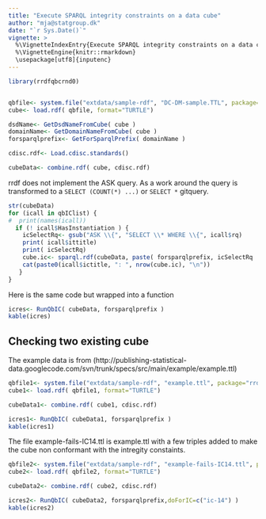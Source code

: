 ```yaml
---
title: "Execute SPARQL integrity constraints on a data cube"
author: "mja@statgroup.dk"
date: "`r Sys.Date()`"
vignette: >
  %\VignetteIndexEntry{Execute SPARQL integrity constraints on a data cube}
  %\VignetteEngine{knitr::rmarkdown}
  \usepackage[utf8]{inputenc}
---
```


```r

library(rrdfqbcrnd0)


qbfile<- system.file("extdata/sample-rdf", "DC-DM-sample.TTL", package="rrdfqbcrnd0")
cube<- load.rdf( qbfile, format="TURTLE")

dsdName<- GetDsdNameFromCube( cube )
domainName<- GetDomainNameFromCube( cube )
forsparqlprefix<- GetForSparqlPrefix( domainName )

cdisc.rdf<- Load.cdisc.standards()

cubeData<- combine.rdf( cube, cdisc.rdf)


```

rrdf does not implement the ASK query. As a work around the query is
transformed to a `SELECT (COUNT(*) ...)` or `SELECT *` gitquery.

```r
str(cubeData)
for (icall in qbIClist) {
#  print(names(icall))
  if (! icall$HasInstantiation ) {
    icSelectRq<- gsub("ASK \\{", "SELECT \\* WHERE \\{", icall$rq)
    print( icall$ittitle)
    print( icSelectRq)
    cube.ic<- sparql.rdf(cubeData, paste( forsparqlprefix, icSelectRq  )  )
    cat(paste0(icall$ictitle, ": ", nrow(cube.ic), "\n"))
   }
}

```

Here is the same code but wrapped into a function

```r
icres<- RunQbIC( cubeData, forsparqlprefix )
kable(icres)
```

## Checking two existing cube

The example data is from
(http://publishing-statistical-data.googlecode.com/svn/trunk/specs/src/main/example/example.ttl)

```r
qbfile1<- system.file("extdata/sample-rdf", "example.ttl", package="rrdfqbcrnd0")
cube1<- load.rdf( qbfile1, format="TURTLE")

cubeData1<- combine.rdf( cube1, cdisc.rdf)

icres1<- RunQbIC( cubeData1, forsparqlprefix )
kable(icres1)
```

The file example-fails-IC14.ttl is example.ttl with a few triples added to make the cube non conformant with the intregity constaints.

```r
qbfile2<- system.file("extdata/sample-rdf", "example-fails-IC14.ttl", package="rrdfqbcrnd0")
cube2<- load.rdf( qbfile2, format="TURTLE")

cubeData2<- combine.rdf( cube2, cdisc.rdf)

icres2<- RunQbIC( cubeData2, forsparqlprefix,doForIC=c("ic-14") )
kable(icres2)
```

